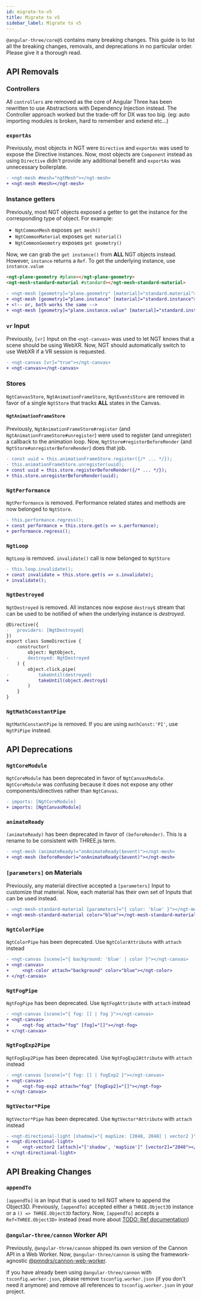 ```yaml
---
id: migrate-to-v5
title: Migrate to v5
sidebar_label: Migrate to v5
---
```


`@angular-three/core@5` contains many breaking changes. This guide is to list all the breaking changes, removals, and deprecations in no particular order. Please give it a thorough read.

## API Removals

### Controllers

All `controllers` are removed as the core of Angular Three has been rewritten to use Abstractions with Dependency Injection instead. The Controller approach worked but the trade-off for DX was too big. (eg: auto importing modules is broken, hard to remember and extend etc...)

### `exportAs`

Previously, most objects in NGT were `Directive` and `exportAs` was used to expose the Directive instances. Now, most objects are `Component` instead as using `Directive` didn't provide any additional benefit and `exportAs` was unnecessary boilerplate.

```diff
- <ngt-mesh #mesh="ngtMesh"></ngt-mesh>
+ <ngt-mesh #mesh></ngt-mesh>
```

### Instance getters

Previously, most NGT objects exposed a getter to get the instance for the corresponding type of object. For example:

-   `NgtCommonMesh` exposes `get mesh()`
-   `NgtCommonMaterial` exposes `get material()`
-   `NgtCommonGeometry` exposes `get geometry()`

Now, we can grab the `get instance()` from **ALL** NGT objects instead. However, `instance` returns a `Ref`. To get the underlying instance, use `instance.value`

```html
<ngt-plane-geometry #plane></ngt-plane-geometry>
<ngt-mesh-standard-material #standard></ngt-mesh-standard-material>
```

```diff
- <ngt-mesh [geometry]="plane.geometry" [material]="standard.material"></ngt-mesh>
+ <ngt-mesh [geometry]="plane.instance" [material]="standard.instance"></ngt-mesh>
+ <!-- or, both works the same -->
+ <ngt-mesh [geometry]="plane.instance.value" [material]="standard.instance.value"></ngt-mesh>
```

### `vr` Input

Previously, `[vr]` Input on the `<ngt-canvas>` was used to let NGT knows that a scene should be using WebXR. Now, NGT should automatically switch to use WebXR if a VR session is requested.

```diff
- <ngt-canvas [vr]="true"></ngt-canvas>
+ <ngt-canvas></ngt-canvas>
```

### Stores

`NgtCanvasStore`, `NgtAnimationFrameStore`, `NgtEventsStore` are removed in favor of a single `NgtStore` that tracks **ALL** states in the Canvas.

#### `NgtAnimationFrameStore`

Previously, `NgtAnimationFrameStore#register` (and `NgtAnimationFrameStore#unregister`) were used to register (and unregister) a callback to the animation loop. Now, `NgtStore#registerBeforeRender` (and `NgtStore#unregisterBeforeRender`) does that job.

```diff
- const uuid = this.animationFrameStore.register({/* ... */});
- this.animationFrameStore.unregister(uuid);
+ const uuid = this.store.registerBeforeRender({/* ... */});
+ this.store.unregisterBeforeRender(uuid);
```

### `NgtPerformance`

`NgtPerformance` is removed. Performance related states and methods are now belonged to `NgtStore`.

```diff
- this.performance.regress();
+ const performance = this.store.get(s => s.performance);
+ performance.regress();
```

### `NgtLoop`

`NgtLoop` is removed. `invalidate()` call is now belonged to `NgtStore`

```diff
- this.loop.invalidate();
+ const invalidate = this.store.get(s => s.invalidate);
+ invalidate();
```

### `NgtDestroyed`

`NgtDestroyed` is removed. All instances now expose `destroy$` stream that can be used to be notified of when the underlying instance is _destroyed_.

```diff
@Directive({
-   providers: [NgtDestroyed]
})
export class SomeDirective {
    constructor(
        object: NgtObject,
-       destroyed: NgtDestroyed
    ) {
        object.click.pipe(
-           takeUntil(destroyed)
+           takeUntil(object.destroy$)
        )
    }
}
```

### `NgtMathConstantPipe`

`NgtMathConstantPipe` is removed. If you are using `mathConst:'PI'`, use `NgtPiPipe` instead.

## API Deprecations

### `NgtCoreModule`

`NgtCoreModule` has been deprecated in favor of `NgtCanvasModule`. `NgtCoreModule` was confusing because it does not expose any other components/directives rather than `NgtCanvas`.

```diff
- imports: [NgtCoreModule]
+ imports: [NgtCanvasModule]
```

### `animateReady`

`(animateReady)` has been deprecated in favor of `(beforeRender)`. This is a rename to be consistent with THREE.js term.

```diff
- <ngt-mesh (animateReady)="onAnimateReady($event)"></ngt-mesh>
+ <ngt-mesh (beforeRender)="onAnimateReady($event)"></ngt-mesh>
```

### `[parameters]` on Materials

Previously, any material directive accepted a `[parameters]` Input to customize that material. Now, each material has their own set of Inputs that can be used instead.

```diff
- <ngt-mesh-standard-material [parameters]="{ color: 'blue' }"></ngt-mesh-standard-material>
+ <ngt-mesh-standard-material color="blue"></ngt-mesh-standard-material>
```

### `NgtColorPipe`

`NgtColorPipe` has been deprecated. Use `NgtColorAttribute` with `attach` instead

```diff
- <ngt-canvas [scene]="{ background: 'blue' | color }"></ngt-canvas>
+ <ngt-canvas>
+     <ngt-color attach="background" color="blue"></ngt-color>
+ </ngt-canvas>
```

### `NgtFogPipe`

`NgtFogPipe` has been deprecated. Use `NgtFogAttribute` with `attach` instead

```diff
- <ngt-canvas [scene]="{ fog: [] | fog }"></ngt-canvas>
+ <ngt-canvas>
+     <ngt-fog attach="fog" [fog]="[]"></ngt-fog>
+ </ngt-canvas>
```

### `NgtFogExp2Pipe`

`NgtFogExp2Pipe` has been deprecated. Use `NgtFogExp2Attribute` with `attach` instead

```diff
- <ngt-canvas [scene]="{ fog: [] | fogExp2 }"></ngt-canvas>
+ <ngt-canvas>
+     <ngt-fog-exp2 attach="fog" [fogExp2]="[]"></ngt-fog>
+ </ngt-canvas>
```

### `NgtVector*Pipe`

`NgtVector*Pipe` has been deprecated. Use `NgtVector*Attribute` with `attach` instead

```diff
- <ngt-directional-light [shadow]="{ mapSize: [2048, 2048] | vector2 }"></ngt-directional-light>
+ <ngt-directional-light>
+     <ngt-vector2 [attach]="['shadow', 'mapSize']" [vector2]="2048"></ngt-vector2>
+ </ngt-directional-light>
```

## API Breaking Changes

### `appendTo`

`[appendTo]` is an Input that is used to tell NGT where to append the Object3D. Previously, `[appendTo]` accepted either a `THREE.Object3D` instance or a `() => THREE.Object3D` factory. Now, `[appendTo]` accepts a `Ref<THREE.Object3D>` instead (read more about [TODO: Ref documentation](/))

### `@angular-three/cannon` Worker API

Previously, `@angular-three/cannon` shipped its own version of the Cannon API in a Web Worker. Now, `@angular-three/cannon` is using the framework-agnostic [@pmndrs/cannon-web-worker](https://github.com/pmndrs/use-cannon/tree/master/packages/cannon-worker-api).

If you have already been using `@angular-three/cannon` with `tsconfig.worker.json`, please remove `tsconfig.worker.json` (if you don't need it anymore) and remove all references to `tsconfig.worker.json` in your project.
